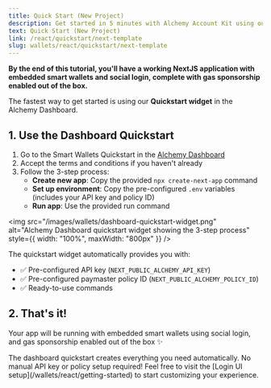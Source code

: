 ```yaml
---
title: Quick Start (New Project)
description: Get started in 5 minutes with Alchemy Account Kit using our NextJS template with embedded smart wallets and social login.
text: Quick Start (New Project)
link: /react/quickstart/next-template
slug: wallets/react/quickstart/next-template
---
```


**By the end of this tutorial, you'll have a working NextJS application with embedded smart wallets and social login, complete with gas sponsorship enabled out of the box.**

The fastest way to get started is using our **Quickstart widget** in the Alchemy Dashboard.

## 1. Use the Dashboard Quickstart

1. Go to the Smart Wallets Quickstart in the [Alchemy Dashboard](https://dashboard.alchemy.com/services/smart-wallets/quickstart)
2. Accept the terms and conditions if you haven't already
3. Follow the 3-step process:
   - **Create new app**: Copy the provided `npx create-next-app` command
   - **Set up environment**: Copy the pre-configured `.env` variables (includes your API key and policy ID)
   - **Run app**: Use the provided run command

<img
  src="/images/wallets/dashboard-quickstart-widget.png"
  alt="Alchemy Dashboard quickstart widget showing the 3-step process"
  style={{ width: "100%", maxWidth: "800px" }}
/>

The quickstart widget automatically provides you with:

- ✅ Pre-configured API key (`NEXT_PUBLIC_ALCHEMY_API_KEY`)
- ✅ Pre-configured paymaster policy ID (`NEXT_PUBLIC_ALCHEMY_POLICY_ID`)
- ✅ Ready-to-use commands

## 2. That's it!

Your app will be running with embedded smart wallets using social login, and gas sponsorship enabled out of the box ✨

<Tip>
  The dashboard quickstart creates everything you need automatically. No manual
  API key or policy setup required! Feel free to visit the [Login UI
  setup](/wallets/react/getting-started) to start customizing your experience.
</Tip>
